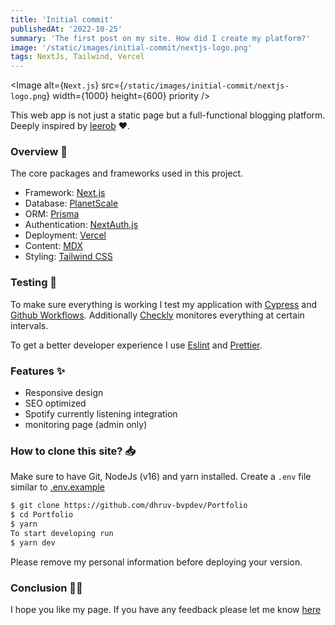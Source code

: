 ```yaml
---
title: 'Initial commit'
publishedAt: '2022-10-25'
summary: 'The first post on my site. How did I create my platform?'
image: '/static/images/initial-commit/nextjs-logo.png'
tags: NextJs, Tailwind, Vercel
---
```


<Image
  alt={`Next.js`}
  src={`/static/images/initial-commit/nextjs-logo.png`}
  width={1000}
  height={600}
  priority
/>

This web app is not just a static page but a full-functional blogging platform.
Deeply inspired by [leerob](https://github.com/leerob/leerob.io) ❤.

### Overview 📝

The core packages and frameworks used in this project.

- Framework: [Next.js](https://nextjs.org/)
- Database: [PlanetScale](https://planetscale.com)
- ORM: [Prisma](https://prisma.io/)
- Authentication: [NextAuth.js](https://next-auth.js.org/)
- Deployment: [Vercel](https://vercel.com)
- Content: [MDX](https://github.com/mdx-js/mdx)
- Styling: [Tailwind CSS](https://tailwindcss.com/)

### Testing 🧪

To make sure everything is working I test my application with [Cypress](https://www.cypress.io/) and [Github Workflows](https://docs.github.com/en/actions/using-workflows).
Additionally [Checkly](https://www.checklyhq.com/) monitores everything at certain intervals.

To get a better developer experience I use [Eslint](https://eslint.org/) and [Prettier](https://prettier.io/).

### Features ✨

- Responsive design
- SEO optimized
- Spotify currently listening integration
- monitoring page (admin only)

### How to clone this site? 📥

Make sure to have Git, NodeJs (v16) and yarn installed.
Create a `.env` file  similar to [.env.example](https://github.com/dhruv-bvpdev/Portfolio/blob/main/.env.example)

```bash
$ git clone https://github.com/dhruv-bvpdev/Portfolio
$ cd Portfolio
$ yarn
To start developing run
$ yarn dev
```

Please remove my personal information before deploying your version.

### Conclusion 👏🏼

I hope you like my page. If you have any feedback please let me know [here](https://github.com/dhruv-bvpdev/Portfolio/issues/new)
